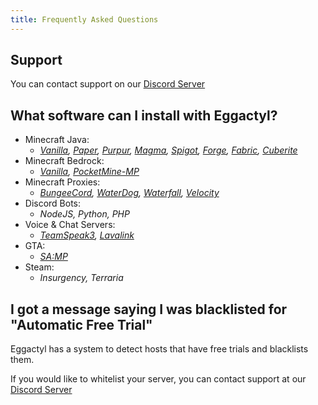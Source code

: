 ```yaml
---
title: Frequently Asked Questions
---
```


## Support
You can contact support on our [Discord Server](https://discord.eggactyl.cloud)

## What software can I install with Eggactyl?
- Minecraft Java:
    - *[Vanilla](https://www.minecraft.net/), [Paper](https://papermc.io), [Purpur](https://purpurmc.org), [Magma](https://magmafoundation.org), [Spigot](https://www.spigotmc.org), [Forge](https://files.minecraftforge.net/net/minecraftforge/forge/), [Fabric](https://fabricmc.net), [Cuberite](https://cuberite.org)*
- Minecraft Bedrock:
    - *[Vanilla](https://www.minecraft.net/), [PocketMine-MP](https://pmmp.io)*
- Minecraft Proxies:
    - *[BungeeCord](https://www.spigotmc.org/wiki/bungeecord/), [WaterDog](https://waterdog.dev), [Waterfall](https://papermc.io/software/waterfall), [Velocity](https://papermc.io/software/velocity)*
- Discord Bots:
    - *NodeJS, Python, PHP*
- Voice & Chat Servers:
    - *[TeamSpeak3](https://www.teamspeak.com/), [Lavalink](https://lavalink.dev)*
- GTA:
    - *[SA\:MP](https://sa-mp.com)*
- Steam:
    - *Insurgency, Terraria*

## I got a message saying I was blacklisted for "Automatic Free Trial"
Eggactyl has a system to detect hosts that have free trials and blacklists them.

If you would like to whitelist your server, you can contact support at our [Discord Server](https://discord.eggactyl.cloud)